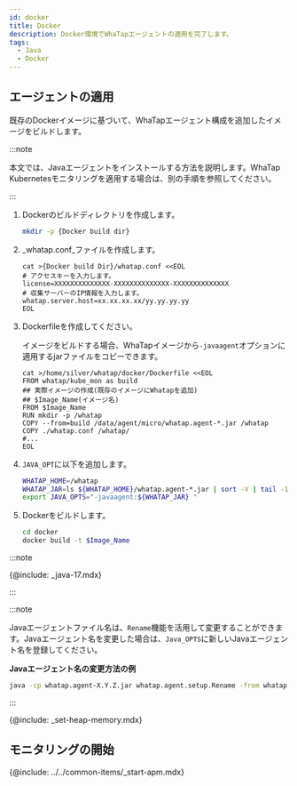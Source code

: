 ```yaml
---
id: docker
title: Docker
description: Docker環境でWhaTapエージェントの適用を完了します。
tags:
  - Java
  - Docker
---
```


## エージェントの適用

既存のDockerイメージに基づいて、WhaTapエージェント構成を追加したイメージをビルドします。

:::note

本文では、Javaエージェントをインストールする方法を説明します。WhaTap Kubernetesモニタリングを適用する場合は、別の手順を参照してください。

:::

1. Dockerのビルドディレクトリを作成します。

   ```bash
   mkdir -p {Docker build dir}
   ```

2. _whatap.conf_ファイルを作成します。

   ```docker {3,5} showLineNumbers
   cat >{Docker build Dir}/whatap.conf <<EOL
   # アクセスキーを入力します。
   license=XXXXXXXXXXXXXX-XXXXXXXXXXXXXX-XXXXXXXXXXXXXX 
   # 収集サーバーのIP情報を入力します。
   whatap.server.host=xx.xx.xx.xx/yy.yy.yy.yy 
   EOL
   ```

3. Dockerfileを作成してください。

   イメージをビルドする場合、WhaTapイメージから`-javaagent`オプションに適用するjarファイルをコピーできます。

   ```docker
   cat >/home/silver/whatap/docker/Dockerfile <<EOL
   FROM whatap/kube_mon as build
   ## 実際イメージの作成(既存のイメージにWhatapを追加)
   ## $Image_Name(イメージ名)
   FROM $Image_Name
   RUN mkdir -p /whatap
   COPY --from=build /data/agent/micro/whatap.agent-*.jar /whatap
   COPY ./whatap.conf /whatap/
   #...
   EOL
   ```

4. `JAVA_OPT`に以下を追加します。

   ```bash
   WHATAP_HOME=/whatap
   WHATAP_JAR=ls ${WHATAP_HOME}/whatap.agent-*.jar | sort -V | tail -1
   export JAVA_OPTS="-javaagent:${WHATAP_JAR} "
   ```

5. Dockerをビルドします。

   ```bash
   cd docker
   docker build -t $Image_Name
   ```

:::note

{@include: _java-17.mdx}

:::

:::note

Javaエージェントファイル名は、`Rename`機能を活用して変更することができます。Javaエージェント名を変更した場合は、`Java_OPTS`に新しいJavaエージェント名を登録してください。

**Javaエージェント名の変更方法の例**

```bash
java -cp whatap.agent-X.Y.Z.jar whatap.agent.setup.Rename -from whatap.agent-X.Y.Z.jar -to whatap.agent.jar
```

:::

{@include: _set-heap-memory.mdx} 

## モニタリングの開始

{@include: ../../common-items/_start-apm.mdx} 
